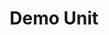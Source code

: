 ---
title: Demo Unit
order: 0
hero_image: "./assets/knotted-gun.jpg"
hero_alt: ""
hero_credit: ""
hero_background: rgb(242, 239, 228)
intro: This is the unit's tagline. It should summarise the subject of the unit in 20-50 words.
learning_objectives: These are the unit's learning objectives - a 100-200 word summary of what the reader will take away from the unit. In this case, you'll get an overview of the capabilities of our publishing platform and how you might use some of them in your learning unit.
authors:
    - doe
---